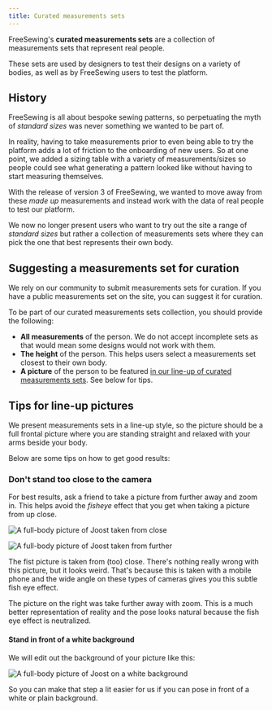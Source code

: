 ```yaml
---
title: Curated measurements sets
---
```


FreeSewing's **curated measurements sets** are a collection of
measurements sets that represent real people.

These sets are used by designers to test their designs on a variety of bodies,
as well as by FreeSewing users to test the platform.

## History

FreeSewing is all about bespoke sewing patterns, so perpetuating the
myth of _standard sizes_ was never something we wanted to be part of.

In reality, having to take measurements prior to even being able to try the
platform adds a lot of friction to the onboarding of new users. So at one
point, we added a sizing table with a variety of measurements/sizes so
people could see what generating a pattern looked like without having to
start measuring themselves.

With the release of version 3 of FreeSewing, we wanted to move away from these
_made up_ measurements and instead work with the data of real people to test
our platform.

We now no longer present users who want to try out the site a range of
_standard sizes_ but rather a collection of measurements sets where they can
pick the one that best represents their own body.

## Suggesting a measurements set for curation

We rely on our community to submit measurements sets for curation. If you have
a public measurements set on the site, you can suggest it for curation.

To be part of our curated measurements sets collection, you should provide the
following:

- **All measurements** of the person. We do not accept incomplete sets as that
  would mean some designs would not work with them.
- **The height** of the person. This helps users select a measurements set
  closest to their own body.
- **A picture** of the person to be featured [in our line-up of curated
  measurements sets](/curated-sets). See below for tips.

## Tips for line-up pictures

We present measurements sets in a line-up style, so the picture should be a
full frontal picture where you are standing straight and relaxed with your arms
beside your body.

Below are some tips on how to get good results:

### Don't stand too close to the camera

For best results, ask a friend to take a picture from further away and zoom in.
This helps avoid the _fisheye_ effect that you get when taking a picture from
up close.

![A full-body picture of Joost taken from close](cset1.jpg 'A picture taken
from close will give you this weird fish eye lens effect')

![A full-body picture of Joost taken from further](cset2.jpg 'A picture taken
from further and zoomed in will look a lot better')

The fist picture is taken from (too) close. There's nothing really wrong with
this picture, but it looks weird. That's because this is taken with a mobile
phone and the wide angle on these types of cameras gives you this subtle fish
eye effect.

The picture on the right was take further away with zoom. This is a much
better representation of reality and the pose looks natural because the fish
eye effect is neutralized.

#### Stand in front of a white background

We will edit out the background of your picture like this:

![A full-body picture of Joost on a white background](joost.png 'A picture on a
white background makes our life easier')

So you can make that step a lit easier for us if you can pose in front of a
white or plain background.
